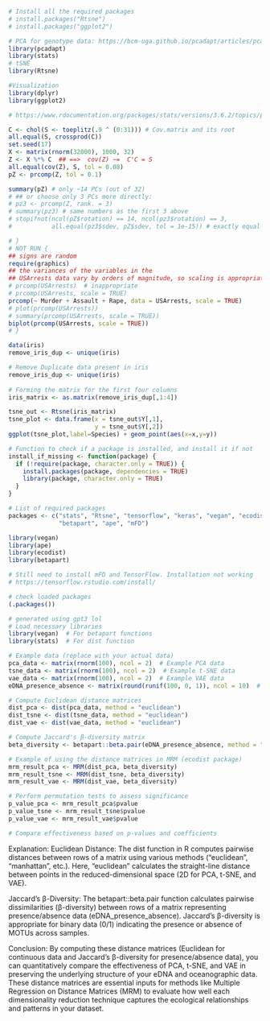 ```r
# Install all the required packages
# install.packages("Rtsne")
# install.packages("ggplot2")

# PCA for genotype data: https://bcm-uga.github.io/pcadapt/articles/pcadapt.html
library(pcadapt)
library(stats)
# tSNE
library(Rtsne)

#Visualization
library(dplyr)
library(ggplot2)
```


```r
# https://www.rdocumentation.org/packages/stats/versions/3.6.2/topics/prcomp 

C <- chol(S <- toeplitz(.9 ^ (0:31))) # Cov.matrix and its root
all.equal(S, crossprod(C))
set.seed(17)
X <- matrix(rnorm(32000), 1000, 32)
Z <- X %*% C  ## ==>  cov(Z) ~=  C'C = S
all.equal(cov(Z), S, tol = 0.08)
pZ <- prcomp(Z, tol = 0.1)

summary(pZ) # only ~14 PCs (out of 32)
# ## or choose only 3 PCs more directly:
# pz3 <- prcomp(Z, rank. = 3)
# summary(pz3) # same numbers as the first 3 above
# stopifnot(ncol(pZ$rotation) == 14, ncol(pz3$rotation) == 3,
#           all.equal(pz3$sdev, pZ$sdev, tol = 1e-15)) # exactly equal typically

# }
# NOT RUN {
## signs are random
require(graphics)
## the variances of the variables in the
## USArrests data vary by orders of magnitude, so scaling is appropriate
# prcomp(USArrests)  # inappropriate
# prcomp(USArrests, scale = TRUE)
prcomp(~ Murder + Assault + Rape, data = USArrests, scale = TRUE)
# plot(prcomp(USArrests))
# summary(prcomp(USArrests, scale = TRUE))
biplot(prcomp(USArrests, scale = TRUE))
# }

```


```r
data(iris)
remove_iris_dup <- unique(iris)

# Remove Duplicate data present in iris
remove_iris_dup <- unique(iris)
 
# Forming the matrix for the first four columns 
iris_matrix <- as.matrix(remove_iris_dup[,1:4])

tsne_out <- Rtsne(iris_matrix)
tsne_plot <- data.frame(x = tsne_out$Y[,1], 
                        y = tsne_out$Y[,2])
ggplot(tsne_plot,label=Species) + geom_point(aes(x=x,y=y))

```


```r

# Function to check if a package is installed, and install it if not
install_if_missing <- function(package) {
  if (!require(package, character.only = TRUE)) {
    install.packages(package, dependencies = TRUE)
    library(package, character.only = TRUE)
  }
}

# List of required packages
packages <- c("stats", "Rtsne", "tensorflow", "keras", "vegan", "ecodist", 
              "betapart", "ape", "mFD")

library(vegan)
library(ape)
library(ecodist)
library(betapart)

# Still need to install mFD and TensorFlow. Installation not working
# https://tensorflow.rstudio.com/install/ 

# check loaded packages
(.packages())
```

```r
# generated using gpt3 lol
# Load necessary libraries
library(vegan)  # For betapart functions
library(stats)  # For dist function

# Example data (replace with your actual data)
pca_data <- matrix(rnorm(100), ncol = 2)  # Example PCA data
tsne_data <- matrix(rnorm(100), ncol = 2)  # Example t-SNE data
vae_data <- matrix(rnorm(100), ncol = 2)  # Example VAE data
eDNA_presence_absence <- matrix(round(runif(100, 0, 1)), ncol = 10)  # Example eDNA presence/absence data

# Compute Euclidean distance matrices
dist_pca <- dist(pca_data, method = "euclidean")
dist_tsne <- dist(tsne_data, method = "euclidean")
dist_vae <- dist(vae_data, method = "euclidean")

# Compute Jaccard's β-diversity matrix
beta_diversity <- betapart::beta.pair(eDNA_presence_absence, method = "jaccard")

# Example of using the distance matrices in MRM (ecodist package)
mrm_result_pca <- MRM(dist_pca, beta_diversity)
mrm_result_tsne <- MRM(dist_tsne, beta_diversity)
mrm_result_vae <- MRM(dist_vae, beta_diversity)

# Perform permutation tests to assess significance
p_value_pca <- mrm_result_pca$pvalue
p_value_tsne <- mrm_result_tsne$pvalue
p_value_vae <- mrm_result_vae$pvalue

# Compare effectiveness based on p-values and coefficients

```

Explanation:
Euclidean Distance: The dist function in R computes pairwise distances between rows of a matrix using various methods ("euclidean", "manhattan", etc.). Here, "euclidean" calculates the straight-line distance between points in the reduced-dimensional space (2D for PCA, t-SNE, and VAE).

Jaccard's β-Diversity: The betapart::beta.pair function calculates pairwise dissimilarities (β-diversity) between rows of a matrix representing presence/absence data (eDNA_presence_absence). Jaccard's β-diversity is appropriate for binary data (0/1) indicating the presence or absence of MOTUs across samples.

Conclusion:
By computing these distance matrices (Euclidean for continuous data and Jaccard's β-diversity for presence/absence data), you can quantitatively compare the effectiveness of PCA, t-SNE, and VAE in preserving the underlying structure of your eDNA and oceanographic data. These distance matrices are essential inputs for methods like Multiple Regression on Distance Matrices (MRM) to evaluate how well each dimensionality reduction technique captures the ecological relationships and patterns in your dataset.








